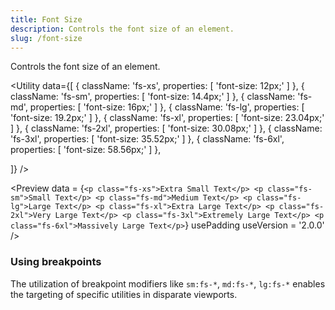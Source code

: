 ```yaml
---
title: Font Size
description: Controls the font size of an element.
slug: /font-size
---
```



Controls the font size of an element.

<Utility
  data={[
    {
      className: 'fs-xs',
      properties: [
        'font-size: 12px;'
      ]
    },
    {
      className: 'fs-sm',
      properties: [
        'font-size: 14.4px;'
      ]
    },
    {
      className: 'fs-md',
      properties: [
        'font-size: 16px;'
      ]
    },
    {
      className: 'fs-lg',
      properties: [
        'font-size: 19.2px;'
      ]
    },
    {
      className: 'fs-xl',
      properties: [
        'font-size: 23.04px;'
      ]
    },
    {
      className: 'fs-2xl',
      properties: [
        'font-size: 30.08px;'
      ]
    },
    {
      className: 'fs-3xl',
      properties: [
        'font-size: 35.52px;'
      ]
    },
    {
      className: 'fs-6xl',
      properties: [
        'font-size: 58.56px;'
      ]
    },
    
  ]}
/>

<Preview
  data = {`<p class="fs-xs">Extra Small Text</p>
    <p class="fs-sm">Small Text</p>
    <p class="fs-md">Medium Text</p>
    <p class="fs-lg">Large Text</p>
    <p class="fs-xl">Extra Large Text</p>
    <p class="fs-2xl">Very Large Text</p>
    <p class="fs-3xl">Extremely Large Text</p>
    <p class="fs-6xl">Massively Large Text</p>`}
  usePadding
  useVersion = '2.0.0'
/>

### Using breakpoints

The utilization of breakpoint modifiers like `sm:fs-*`, `md:fs-*`, `lg:fs-*` enables the targeting of specific utilities in disparate viewports.